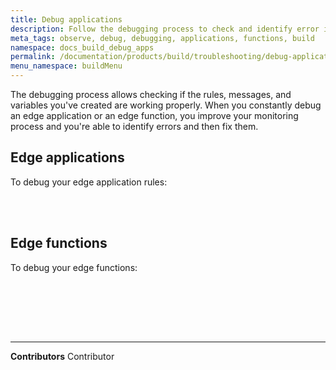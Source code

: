 ```yaml
---
title: Debug applications
description: Follow the debugging process to check and identify error in your applications.
meta_tags: observe, debug, debugging, applications, functions, build
namespace: docs_build_debug_apps
permalink: /documentation/products/build/troubleshooting/debug-applications/
menu_namespace: buildMenu
---
```



The debugging process allows checking if the rules, messages, and variables you've created are working properly. When you constantly debug an edge application or an edge function, you improve your monitoring process and you're able to identify errors and then fix them.


## Edge applications

To debug your edge application rules:

<LinkButton link="/en/documentation/products/guides/debug-rules/" label="debug rules created with rules engine" outlined /> <br></br>

## Edge functions

To debug your edge functions:

<LinkButton link="/en/documentation/products/guides/debugging-functions-data-stream/" label="debug edge functions on Data Stream" outlined /> <br></br>

<LinkButton link="/en/documentation/products/guides/debugging-functions-graphql/" label="debug functions using graphql api" outlined /> <br></br>



---


**Contributors** <ContributorList>Contributor</ContributorList>
